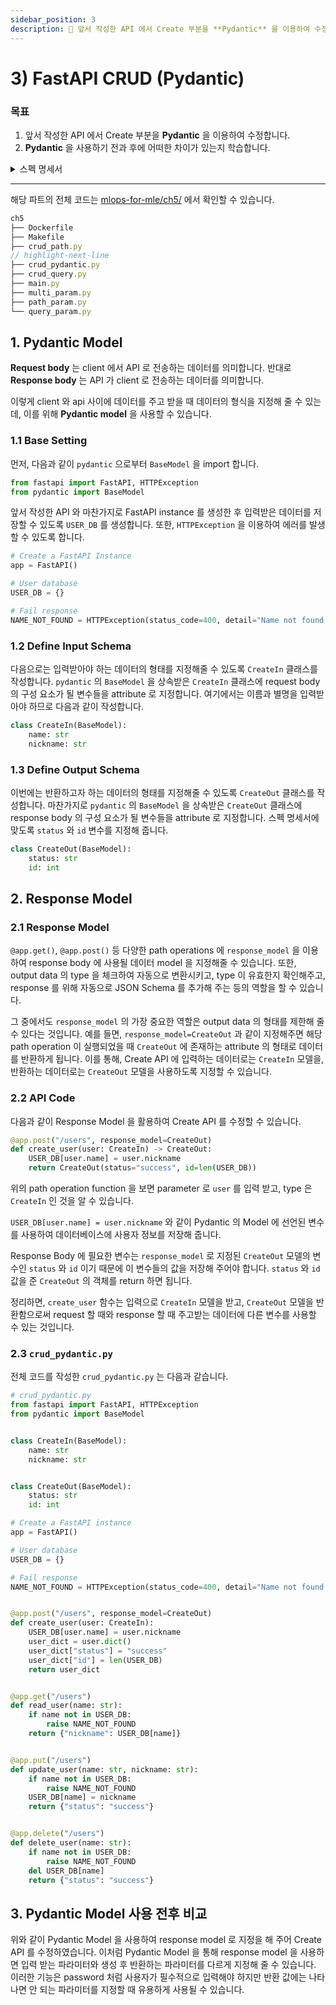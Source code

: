 ```yaml
---
sidebar_position: 3
description: 📌 앞서 작성한 API 에서 Create 부분을 **Pydantic** 을 이용하여 수정합니다.
---
```


# 3) FastAPI CRUD (Pydantic)

### 목표

1. 앞서 작성한 API 에서 Create 부분을 **Pydantic** 을 이용하여 수정합니다.
2. **Pydantic** 을 사용하기 전과 후에 어떠한 차이가 있는지 학습합니다.

<details>
<summary>스펙 명세서</summary>
<CodeDescription>


### 스펙 명세서

1. Create API 에서 입력으로 받아야 하는 값들을 `pydantic.BaseModel` 을 이용하여 수정합니다. [[Request Body](https://fastapi.tiangolo.com/tutorial/body/)]
    - `Class CreateIn(BaseModel)` 을 이용
2. Create 의 operation function 을 수정합니다. [[Use the model](https://fastapi.tiangolo.com/tutorial/body/#use-the-model)]
3. Create 후 return 하는 값을 Response Model 을 이용하여 수정합니다. [[Response Model](https://fastapi.tiangolo.com/tutorial/response-model/)]
    - `Class CreateOut(BaseModel)` 을 이용
    - `CreateOut` 에는 `status` 와 `id` 변수를 만들어 Create 의 operation function 에서 두 변수의 값을 return 하도록 합니다.
        - `id` 는 create 되는 시점의 memory 에 존재하는 데이터의 개수로 정의하여 작성합니다.

</CodeDescription>
</details>

---

<BrowserWindow url="https://github.com/mlops-for-mle/mlops-for-mle/tree/main/ch5">

해당 파트의 전체 코드는 [mlops-for-mle/ch5/](https://github.com/mlops-for-mle/mlops-for-mle/tree/main/ch5) 에서 확인할 수 있습니다.

```js
ch5
├── Dockerfile
├── Makefile
├── crud_path.py
// highlight-next-line
├── crud_pydantic.py
├── crud_query.py
├── main.py
├── multi_param.py
├── path_param.py
└── query_param.py
```

</BrowserWindow>

## 1. Pydantic Model

**Request body** 는 client 에서 API 로 전송하는 데이터를 의미합니다.
반대로 **Response body** 는 API 가 client 로 전송하는 데이터를 의미합니다.

이렇게 client 와 api 사이에 데이터를 주고 받을 때 데이터의 형식을 지정해 줄 수 있는데, 이를 위해  **Pydantic model** 을 사용할 수 있습니다.

### 1.1 Base Setting

먼저, 다음과 같이 `pydantic` 으로부터 `BaseModel` 을 import 합니다.

```python
from fastapi import FastAPI, HTTPException
from pydantic import BaseModel
```

앞서 작성한 API 와 마찬가지로 FastAPI instance 를 생성한 후 입력받은 데이터를 저장할 수 있도록 `USER_DB` 를 생성합니다.
또한, `HTTPException` 을 이용하여 에러를 발생할 수 있도록 합니다.

```python
# Create a FastAPI Instance
app = FastAPI()

# User database
USER_DB = {}

# Fail response
NAME_NOT_FOUND = HTTPException(status_code=400, detail="Name not found.")
```

### 1.2 Define Input Schema

다음으로는 입력받아야 하는 데이터의 형태를 지정해줄 수 있도록 `CreateIn` 클래스를 작성합니다.
`pydantic` 의 `BaseModel` 을 상속받은 `CreateIn` 클래스에 request body 의 구성 요소가 될 변수들을 attribute 로 지정합니다.
여기에서는 이름과 별명을 입력받아야 하므로 다음과 같이 작성합니다.

```python
class CreateIn(BaseModel):
    name: str
    nickname: str
```

### 1.3 Define Output Schema

이번에는 반환하고자 하는 데이터의 형태를 지정해줄 수 있도록 `CreateOut` 클래스를 작성합니다.
마찬가지로 `pydantic` 의 `BaseModel` 을 상속받은 `CreateOut` 클래스에 response body 의 구성 요소가 될 변수들을 attribute 로 지정합니다.
스펙 명세서에 맞도록 `status` 와 `id` 변수를 지정해 줍니다.

```python
class CreateOut(BaseModel):
    status: str
    id: int
```

## 2. Response Model

### 2.1 Response Model

`@app.get()`, `@app.post()` 등 다양한 path operations 에 `response_model` 을 이용하여 response body 에 사용될 데이터 model 을 지정해줄 수 있습니다.
또한, output data 의 type 을 체크하여 자동으로 변환시키고, type 이 유효한지 확인해주고, response 를 위해 자동으로 JSON Schema 를 추가해 주는 등의 역할을 할 수 있습니다.

그 중에서도 `response_model` 의 가장 중요한 역할은 output data 의 형태를 제한해 줄 수 있다는 것입니다.
예를 들면, `response_model=CreateOut` 과 같이 지정해주면 해당 path operation 이 실행되었을 때 `CreateOut` 에 존재하는 attribute 의 형태로 데이터를 반환하게 됩니다.
이를 통해, Create API 에 입력하는 데이터로는 `CreateIn` 모델을, 반환하는 데이터로는 `CreateOut` 모델을 사용하도록 지정할 수 있습니다.

### 2.2 API Code

다음과 같이 Response Model 을 활용하여 Create API 를 수정할 수 있습니다.

```python
@app.post("/users", response_model=CreateOut)
def create_user(user: CreateIn) -> CreateOut:
    USER_DB[user.name] = user.nickname
    return CreateOut(status="success", id=len(USER_DB))
```

위의 path operation function 을 보면 parameter 로 `user` 를 입력 받고, type 은 `CreateIn` 인 것을 알 수 있습니다.

`USER_DB[user.name] = user.nickname` 와 같이 Pydantic 의 Model 에 선언된 변수를 사용하여 데이터베이스에 사용자 정보를 저장해 줍니다.

Response Body 에 필요한 변수는 `response_model` 로 지정된 `CreateOut` 모델의 변수인 `status` 와 `id` 이기 때문에 이 변수들의 값을 저장해 주어야 합니다.
`status` 와 `id` 값을 준 `CreateOut` 의 객체를 return 하면 됩니다.

정리하면, `create_user` 함수는 입력으로 `CreateIn` 모델을 받고, `CreateOut` 모델을 반환함으로써 request 할 때와 response 할 때 주고받는 데이터에 다른 변수를 사용할 수 있는 것입니다.

### 2.3 `crud_pydantic.py`

전체 코드를 작성한 `crud_pydantic.py` 는 다음과 같습니다.

```python  title="crud_pydantic.py"
# crud_pydantic.py
from fastapi import FastAPI, HTTPException
from pydantic import BaseModel


class CreateIn(BaseModel):
    name: str
    nickname: str


class CreateOut(BaseModel):
    status: str
    id: int

# Create a FastAPI instance
app = FastAPI()

# User database
USER_DB = {}

# Fail response
NAME_NOT_FOUND = HTTPException(status_code=400, detail="Name not found.")


@app.post("/users", response_model=CreateOut)
def create_user(user: CreateIn):
    USER_DB[user.name] = user.nickname
    user_dict = user.dict()
    user_dict["status"] = "success"
    user_dict["id"] = len(USER_DB)
    return user_dict


@app.get("/users")
def read_user(name: str):
    if name not in USER_DB:
        raise NAME_NOT_FOUND
    return {"nickname": USER_DB[name]}


@app.put("/users")
def update_user(name: str, nickname: str):
    if name not in USER_DB:
        raise NAME_NOT_FOUND
    USER_DB[name] = nickname
    return {"status": "success"}


@app.delete("/users")
def delete_user(name: str):
    if name not in USER_DB:
        raise NAME_NOT_FOUND
    del USER_DB[name]
    return {"status": "success"}
```

## 3. Pydantic Model 사용 전후 비교

위와 같이 Pydantic Model 을 사용하여 response model 로 지정을 해 주어 Create API 를 수정하였습니다.
이처럼 Pydantic Model 을 통해 response model 을 사용하면 입력 받는 파라미터와 생성 후 반환하는 파라미터를 다르게 지정해 줄 수 있습니다.
이러한 기능은 password 처럼 사용자가 필수적으로 입력해야 하지만 반환 값에는 나타나면 안 되는 파라미터를 지정할 때 유용하게 사용될 수 있습니다.

